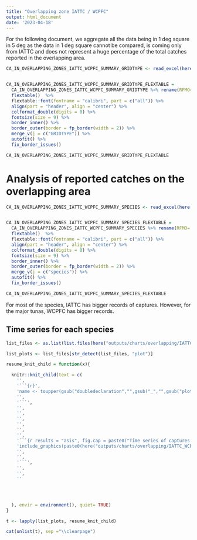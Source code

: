 ```yaml
---
title: "Overlapping zone IATTC / WCPFC"
output: html_document
date: '2023-04-18'
---
```




For the following document, we aggregate all the data being in 1 deg square in 5 deg as the data in 1 deg square cannot be compared, is coming only from IATTC and does not represent a huge percentage of the total catches reported in the overlapping area.

```r

CA_IN_OVERLAPPING_ZONES_IATTC_WCPFC_SUMMARY_GRIDTYPE <- read_excel(here("outputs/datasets/CA_IN_OVERLAPPING_ZONES_IATTC_WCPFC_SUMMARY_GRIDTYPE.xlsx"))


CA_IN_OVERLAPPING_ZONES_IATTC_WCPFC_SUMMARY_GRIDTYPE_FLEXTABLE = 
  CA_IN_OVERLAPPING_ZONES_IATTC_WCPFC_SUMMARY_GRIDTYPE %>% rename(RFMO= source_authority)%>%
  flextable()  %>% 
  flextable::font(fontname = "calibri", part = c("all")) %>% 
  align(part = "header", align = "center") %>% 
  colformat_double(digits = 0) %>%
  fontsize(size = 9) %>% 
  border_inner() %>% 
  border_outer(border = fp_border(width = 2)) %>% 
  merge_v(j = c("GRIDTYPE")) %>% 
  autofit() %>% 
  fix_border_issues()

CA_IN_OVERLAPPING_ZONES_IATTC_WCPFC_SUMMARY_GRIDTYPE_FLEXTABLE
```

# Analysis of reported catches on the overlapping area

```r

CA_IN_OVERLAPPING_ZONES_IATTC_WCPFC_SUMMARY_SPECIES <- read_excel(here("outputs/datasets/CA_IN_OVERLAPPING_ZONES_IATTC_WCPFC_SUMMARY_SPECIES.xslx"))


CA_IN_OVERLAPPING_ZONES_IATTC_WCPFC_SUMMARY_SPECIES_FLEXTABLE = 
  CA_IN_OVERLAPPING_ZONES_IATTC_WCPFC_SUMMARY_SPECIES %>% rename(RFMO= source_authority)%>%
  flextable()  %>% 
  flextable::font(fontname = "calibri", part = c("all")) %>% 
  align(part = "header", align = "center") %>% 
  colformat_double(digits = 0) %>%
  fontsize(size = 9) %>% 
  border_inner() %>% 
  border_outer(border = fp_border(width = 2)) %>% 
  merge_v(j = c("species")) %>% 
  autofit() %>% 
  fix_border_issues()

CA_IN_OVERLAPPING_ZONES_IATTC_WCPFC_SUMMARY_SPECIES_FLEXTABLE
```



For most of the species, IATTC has bigger records of captures. However, for the major tunas, WCPFC has bigger records. 



## Time series for each species



```r

list_files <- as.list(list.files(here("outputs/charts/overlapping/IATTC_WCPFC")))

list_plots <- list_files[str_detect(list_files, "plot")]


```



```r
resume_knit_child = function(x){

  knitr::knit_child(text = c(
    '',
    '```{r}',
    'name <- toupper(gsub("doubledeclaration","",gsub("_","",gsub("plots.png","",x))))',
    '',
    '```',
    '',
    '',
    '',
    '',
    '',
    '',
    '```{r results = "asis", fig.cap = paste0("Time series of captures for the species : ",name)}',
    'include_graphics(paste0(here("outputs/charts/overlapping/IATTC_WCPFC/", x)))',
    '',
    '',
    '```',
    '',
    '',
    ''




  ), envir = environment(), quiet= TRUE)
}


```

```r

t <- lapply(list_plots, resume_knit_child)

```

```r

cat(unlist(t), sep ="\\clearpage")

```

